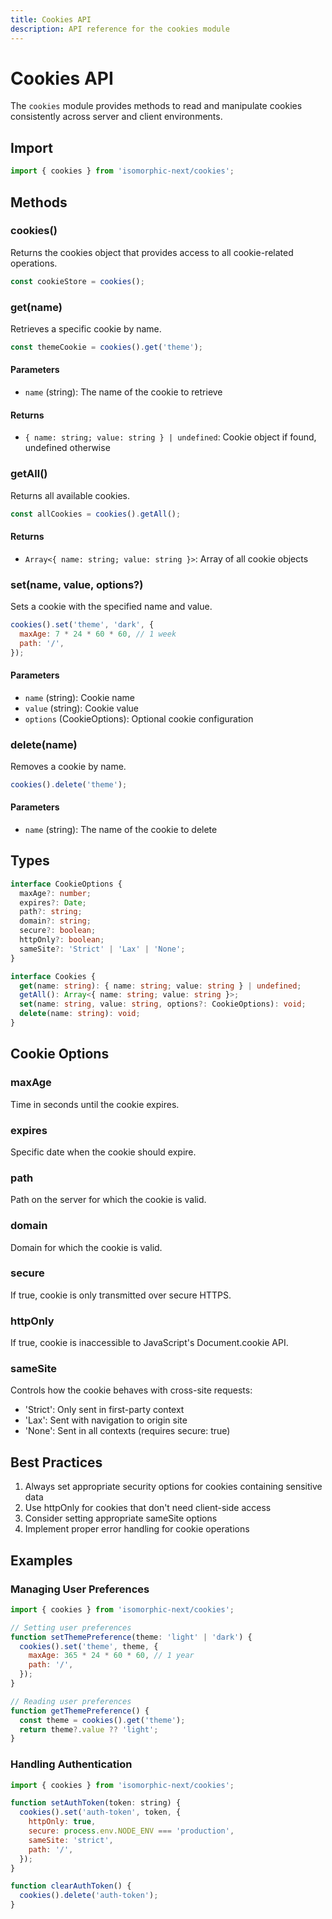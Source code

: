 ```yaml
---
title: Cookies API
description: API reference for the cookies module
---
```


# Cookies API

The `cookies` module provides methods to read and manipulate cookies consistently across server and client environments.

## Import

```javascript
import { cookies } from 'isomorphic-next/cookies';
```

## Methods

### cookies()

Returns the cookies object that provides access to all cookie-related operations.

```javascript
const cookieStore = cookies();
```

### get(name)

Retrieves a specific cookie by name.

```javascript
const themeCookie = cookies().get('theme');
```

#### Parameters
- `name` (string): The name of the cookie to retrieve

#### Returns
- `{ name: string; value: string } | undefined`: Cookie object if found, undefined otherwise

### getAll()

Returns all available cookies.

```javascript
const allCookies = cookies().getAll();
```

#### Returns
- `Array<{ name: string; value: string }>`: Array of all cookie objects

### set(name, value, options?)

Sets a cookie with the specified name and value.

```javascript
cookies().set('theme', 'dark', {
  maxAge: 7 * 24 * 60 * 60, // 1 week
  path: '/',
});
```

#### Parameters
- `name` (string): Cookie name
- `value` (string): Cookie value
- `options` (CookieOptions): Optional cookie configuration

### delete(name)

Removes a cookie by name.

```javascript
cookies().delete('theme');
```

#### Parameters
- `name` (string): The name of the cookie to delete

## Types

```typescript
interface CookieOptions {
  maxAge?: number;
  expires?: Date;
  path?: string;
  domain?: string;
  secure?: boolean;
  httpOnly?: boolean;
  sameSite?: 'Strict' | 'Lax' | 'None';
}

interface Cookies {
  get(name: string): { name: string; value: string } | undefined;
  getAll(): Array<{ name: string; value: string }>;
  set(name: string, value: string, options?: CookieOptions): void;
  delete(name: string): void;
}
```

## Cookie Options

### maxAge
Time in seconds until the cookie expires.

### expires
Specific date when the cookie should expire.

### path
Path on the server for which the cookie is valid.

### domain
Domain for which the cookie is valid.

### secure
If true, cookie is only transmitted over secure HTTPS.

### httpOnly
If true, cookie is inaccessible to JavaScript's Document.cookie API.

### sameSite
Controls how the cookie behaves with cross-site requests:
- 'Strict': Only sent in first-party context
- 'Lax': Sent with navigation to origin site
- 'None': Sent in all contexts (requires secure: true)

## Best Practices

1. Always set appropriate security options for cookies containing sensitive data
2. Use httpOnly for cookies that don't need client-side access
3. Consider setting appropriate sameSite options
4. Implement proper error handling for cookie operations

## Examples

### Managing User Preferences

```javascript
import { cookies } from 'isomorphic-next/cookies';

// Setting user preferences
function setThemePreference(theme: 'light' | 'dark') {
  cookies().set('theme', theme, {
    maxAge: 365 * 24 * 60 * 60, // 1 year
    path: '/',
  });
}

// Reading user preferences
function getThemePreference() {
  const theme = cookies().get('theme');
  return theme?.value ?? 'light';
}
```

### Handling Authentication

```javascript
import { cookies } from 'isomorphic-next/cookies';

function setAuthToken(token: string) {
  cookies().set('auth-token', token, {
    httpOnly: true,
    secure: process.env.NODE_ENV === 'production',
    sameSite: 'strict',
    path: '/',
  });
}

function clearAuthToken() {
  cookies().delete('auth-token');
}
```
